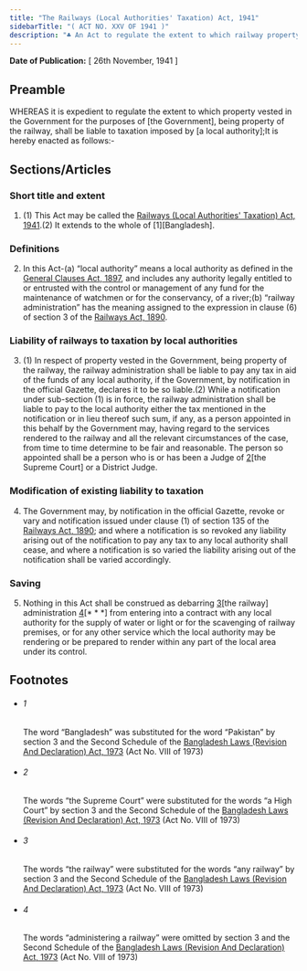 ```yaml
---
title: "The Railways (Local Authorities' Taxation) Act, 1941"
sidebarTitle: "( ACT NO. XXV OF 1941 )"
description: "♣ An Act to regulate the extent to which railway property shall be liable to taxation imposed by [a local authority]."
---
```


**Date of Publication:** [ 26th November, 1941 ]

## Preamble

WHEREAS it is expedient to regulate the extent to which property vested in the Government for the purposes of [the Government], being property of the railway, shall be liable to taxation imposed by [a local authority];It is hereby enacted as follows:-

## Sections/Articles

### Short title and extent

1. (1) This Act may be called the [Railways (Local Authorities' Taxation) Act, 1941](/act-191.html "Railways (Local Authorities").(2) It extends to the whole of [1][Bangladesh].

### Definitions

2. In this Act-(a) “local authority” means a local authority as defined in the [General Clauses Act, 1897](/act-73.html "General Clauses Act, 1897"), and includes any authority legally entitled to or entrusted with the control or management of any fund for the maintenance of watchmen or for the conservancy, of a river;(b) “railway administration” has the meaning assigned to the expression in clause (6) of section 3 of the [Railways Act, 1890](/act-65.html "Railways Act, 1890").

### Liability of railways to taxation by local authorities

3. (1) In respect of property vested in the Government, being property of the railway, the railway administration shall be liable to pay any tax in aid of the funds of any local authority, if the Government, by notification in the official Gazette, declares it to be so liable.(2) While a notification under sub-section (1) is in force, the railway administration shall be liable to pay to the local authority either the tax mentioned in the notification or in lieu thereof such sum, if any, as a person appointed in this behalf by the Government may, having regard to the services rendered to the railway and all the relevant circumstances of the case, from time to time determine to be fair and reasonable. The person so appointed shall be a person who is or has been a Judge of [2](1)[the Supreme Court] or a District Judge.

### Modification of existing liability to taxation

4. The Government may, by notification in the official Gazette, revoke or vary and notification issued under clause (1) of section 135 of the [Railways Act, 1890](/act-65.html "Railways Act, 1890"); and where a notification is so revoked any liability arising out of the notification to pay any tax to any local authority shall cease, and where a notification is so varied the liability arising out of the notification shall be varied accordingly.

### Saving

5. Nothing in this Act shall be construed as debarring [3](1)[the railway] administration [4](2)[\* \* \*] from entering into a contract with any local authority for the supply of water or light or for the scavenging of railway premises, or for any other service which the local authority may be rendering or be prepared to render within any part of the local area under its control.

## Footnotes

- ###### 1

  The word “Bangladesh” was substituted for the word “Pakistan” by section 3 and the Second Schedule of the [Bangladesh Laws (Revision And Declaration) Act, 1973](/act-430.html "Bangladesh Laws (Revision And Declaration) Act, 1973") (Act No. VIII of 1973)

- ###### 2

  The words “the Supreme Court” were substituted for the words “a High Court” by section 3 and the Second Schedule of the [Bangladesh Laws (Revision And Declaration) Act, 1973](/act-430.html "Bangladesh Laws (Revision And Declaration) Act, 1973") (Act No. VIII of 1973)

- ###### 3

  The words “the railway” were substituted for the words “any railway” by section 3 and the Second Schedule of the [Bangladesh Laws (Revision And Declaration) Act, 1973](/act-430.html "Bangladesh Laws (Revision And Declaration) Act, 1973") (Act No. VIII of 1973)

- ###### 4

  The words “administering a railway” were omitted by section 3 and the Second Schedule of the [Bangladesh Laws (Revision And Declaration) Act, 1973](/act-430.html "Bangladesh Laws (Revision And Declaration) Act, 1973") (Act No. VIII of 1973)
